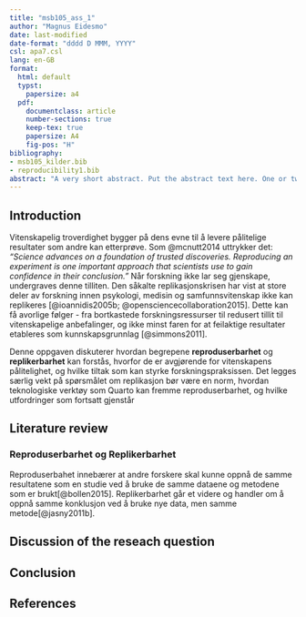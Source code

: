 ```yaml
---
title: "msb105_ass_1"
author: "Magnus Eidesmo"
date: last-modified
date-format: "dddd D MMM, YYYY"
csl: apa7.csl
lang: en-GB
format:
  html: default
  typst:
    papersize: a4
  pdf:
    documentclass: article
    number-sections: true
    keep-tex: true
    papersize: A4
    fig-pos: "H"
bibliography: 
- msb105_kilder.bib
- reproducibility1.bib
abstract: "A very short abstract. Put the abstract text here. One or two paragraphs summarising what follows below."
---
```


## Introduction
	
<!-- #What is this paper about?  -->
<!-- #What is discussed? -->
<!-- #Why is it of any consequence? -->

Vitenskapelig troverdighet bygger på dens evne til å levere pålitelige resultater som andre kan etterprøve. Som @mcnutt2014 uttrykker det: *"Science advances on a foundation of trusted discoveries. Reproducing an experiment is one important approach that scientists use to gain confidence in their conclusion."* Når forskning ikke lar seg gjenskape, undergraves denne tilliten. Den såkalte replikasjonskrisen har vist at store deler av forskning innen psykologi, medisin og samfunnsvitenskap ikke kan replikeres [@ioannidis2005b; @opensciencecollaboration2015]. Dette kan få avorlige følger - fra bortkastede forskningsressurser til redusert tillit til vitenskapelige anbefalinger, og ikke minst faren for at feilaktige resultater etableres som kunnskapsgrunnlag [@simmons2011].

Denne oppgaven diskuterer hvordan begrepene **reproduserbarhet** og **replikerbarhet** kan forstås, hvorfor de er avgjørende for vitenskapens pålitelighet, og hvilke tiltak som kan styrke forskningspraksissen. Det legges særlig vekt på spørsmålet om replikasjon bør være en norm, hvordan teknologiske verktøy som Quarto kan fremme reproduserbarhet, og hvilke utfordringer som fortsatt gjenstår

## Literature review
### Reproduserbarhet og Replikerbarhet
Reproduserbahet innebærer at andre forskere skal kunne oppnå de samme resultatene som en studie ved å bruke de samme dataene og metodene som er brukt[@bollen2015]. Replikerbarhet går et videre og handler om å oppnå samme konklusjon ved å bruke nye data, men samme metode[@jasny2011b].

<!-- Smart stuff from others about the topic. -->
<!-- Use a least 20 citations, a least 5 of them must be new (not from the provided .bib file). -->
<!-- Use both in-line and normal citations. -->

## Discussion of the reseach question

<!-- -   Should replicability be the norm or is this to much to ask for now? -->
<!-- -   Can Quarto documents help with reproducibility? -->
<!-- -   What problems remains and how can these be solved? -->

## Conclusion


## References
<div id="refs"></div>

<!-- ## Notes -->

<!-- 1. Reproduserbarhet -->

<!-- “Science advances on a foundation of trusted discoveries. Reproducing an experiment is one important approach that scientists use to gain confidence in their conclusions. Recently, the scientific community was shaken by reports that a troubling proportion of peer-reviewed preclinical studies are not reproducible”.[@mcnutt2014] -->

<!-- 2. Replicability and Reproducibility -->

<!-- “Replication—The confirmation of results and conclusions from one study obtained independently in another—is considered the scientific gold standard.”(Jasny et al. 2011) -->

<!-- kan gjør ting på nytt med nye data, men fortsatt få det samme. -->

<!-- Reproducibility is a necessary, but not sufficient, condition for Replicability. -->

<!-- Peng mener at reproduserbarhet skal være nødvendig for å få lov til å publisere. -->
<!-- Should Reproducibility be a minimal requirement for publication? (Peng (2011) discusses this with regard to Computational Science) -->

<!-- 3. NSF: Robust and Reliable Science -->
<!-- (Bollen et al. 2015) -->
<!-- “robust and reliable” science refers to: research that is reproducible, replicable, and generalizable. -->

<!-- Reproducibility refers to: the ability of a researcher to duplicate the results of a prior study using the same materials and procedures used by the original investigator. -->

<!-- Replicability refers to: the ability of a researcher to duplicate the results of a prior study if the same procedures are followed but new data are collected. -->

<!-- Generalizability refers to: whether the results of a study apply in other contexts or populations that differ from the originals. -->

<!-- 5. What is research reproducibility? -->
<!--  (Goodman, Fanelli, and Ioannidis 2016) -->
<!-- - et forsøk på å definere enda grundigere, og mer opp imot bivitenskap -->

<!-- Methods reproducibility: “Methods reproducibility refers to the provision of enough detail about study procedures and data so the same procedures could, in theory or in actuality, be exactly repeated.” -->

<!-- Results reproducibility: “Results reproducibility (previously described as replicability) refers to obtaining the same results from the conduct of an independent study whose procedures are as closely matched to the original experiment as possible.” -->

<!-- Robustness and generalizability: “We briefly introduce these terms because they are sometimes used in lieu of the term reproducibility. Robustness refers to the stability of experimental conclusions to variations in either baseline assumptions or experimental procedures. It is somewhat related to the concept of generalizability (also known as transportability), which refers to the persistence of an effect in settings different from and outside of an experimental framework.” -->

<!-- 6. Publication bias -->

<!-- Om en studie skal bli publisert kan være avhengi av konklusjonen av studien. -->
<!-- - Det er få publiserte studier som har en negativ konklusjon. -->
<!-- - f.eks : Denne behandlingen har ingen effekt -->
<!-- I verste fall: forsknings artikkler er bare en stor samling av type 1 error -->
<!--   Type 1 error: forkaster H0 = når H0 = er sant -->
<!--   H0 er ofte den konsevative hypotesen, "ingen effekt" -->
<!-- Med en alpha = 0,05 vil vi forkaste H0 1 av 20ganger selv om H0 er sant. -->
<!--   «Det vil si, vi konkluderer med at det finnes en effekt når det i virkeligheten ikke gjør det (alt       sammen fordi vi var uheldige – eller kanskje heldige, dersom vi ønsker å bli publisert – og fikk et      uheldig utvalg). -->
<!--     Så selv om det finnes 100 lignende studier som ikke finner noen effekt, er det en risiko for at det      er den feilaktige du vil komme over i litteraturen. Dette kalles ofte ‘skuffeproblemet’ (File Drawer     Problem), etter Rosenthal (1979). -->

<!-- (Simmons, Nelson og Simonsohn, 2011) -->
<!-- Kanskje den mest kostbare feilen er et falskt positivt funn, altså en feilaktig forkastelse av en nullhypotese. -->

<!-- For det første, når de først dukker opp i litteraturen, er falske positive spesielt seiglivede. -->
<!-- Fordi nullresultater kan ha mange mulige årsaker, er mislykkede forsøk på å replikere tidligere funn aldri avgjørende. -->

<!-- I tillegg, fordi det er uvanlig at prestisjetunge tidsskrifter publiserer nullfunn eller eksakte replikasjoner, har forskere liten motivasjon til å engang forsøke det. -->

<!-- For det andre sløser falske positive med ressurser: De inspirerer til investering i resultatløse forskningsprogrammer og kan føre til ineffektive politiske endringer. -->

<!-- Til slutt risikerer et fagfelt som er kjent for å publisere falske positive å miste sin troverdighet.» (Simmons, Nelson og Simonsohn, 2011) -->

<!-- 9. Publication bias and meta-analysis -->

<!-- Tar for seg mange artikkler innen et område og prøver å finne en sammenfatning om det generelle svaret. -->
<!--   publication bias vil også ha betydning for meta-analyse -->

<!-- “More alarming is the general paucity in the literature of negative data. In some fields, almost all published studies show formally significant results so that statistical significance no longer appears discriminating” (Young, Ioannidis, and Al-Ubaydli 2008) -->

<!-- 10. The Replication Crisis -->

<!-- Startet i psykologi, men har spredt seg raskt til de andre feltene innefor forskning. -->

<!-- Simmons, Nelson, and Simonsohn (2011) “proves” that you will get, or at least feel, younger by listening to “When I’m Sixty-Four” by The Beatles. -->

<!-- Simmons, Nelson, and Simonsohn (2011) -->
<!--   Etter at de "beviste" artiklen om at man blir yngere ved å høre på "when im sixty-four" av The Beatles,   kom de med en løsning for å ungå at slike forskningsartikkler ikke skulle komme gjennom. -->
<!--     De kom med en list for både forfattere (6) og redaktørene(4). -->

<!-- Why Most Published Research Findings Are False Ioannidis (2005) -->
<!--   “There is increasing concern that in modern research, false findings may be the majority or even the     vast majority of published research claims [6–8]. However, this should not be surprising. It can be      proven that most claimed research findings are false.” -->

<!-- Again, and again, and again Jasny et al. (2011) -->

<!-- 12. Big replication studies in psychology -->

<!-- Estimating the reproducibility of psychological science Brian A. Nosek and et al (2015) -->
<!--   - 270 forskre ble etterforsket -->
<!--   - Forsøkte å replikere 100 studier fra de siste 3 årene hentet fra 3 av de mest anerkjente                 tidsskriftene   i feltet. -->
<!--   - Resultater: Replikasjonseffektene var halvparten så store som de opprinnelige effektene. -->
<!--   - Resultater: Nittisju prosent av de opprinnelige studiene hadde signifikante resultater (p < .05).        Trettiseks prosent av repliksjonene hadde signifikante resultater. -->
<!--   - Resultater: Oppsummert, en stor andel av replikasjonene gjenskapte ikke bevis som støttet de             opprinnelige funnene, til tross for bruk av høyeffektive design og originalt materiale når det var       tilgjengelig. -->

<!-- Many labs 2: Investigating variation in replicability across samples and settings Klein et al. (2018). See Collaboration (2015) for abstract. -->

<!-- “We conducted preregistered replications of 28 classic and contemporary published findings, with protocols that were peer reviewed in advance, to examine variation in effect magnitudes across samples and settings.” -->

<!-- “Using the conventional criterion of statistical significance (p < .05), we found that 15 (54%) of the replications provided evidence of a statistically significant effect in the same direction as the original finding.” -->


<!-- 15. What about economics? -->

<!-- Good intentions! (Frisch 1933) -->

<!-- 1960, big economic models -->
<!--   Difficult to move from one mainframe to another -->
<!--   Only results published, replication/reproduction nearly impossible -->

<!-- 16. The JMCB project (1982) -->
<!-- 1982 The Journal of Money, Credit and Banking Project (NSF sponsored) -->
<!-- - Replikasjon (med innsendte datasett), altså i moderne forstand mer et forsøk på å teste                  reproduserbarhet. -->
<!-- - Resultater: Lyktes med full replikasjon for 2 av over 70. -->
<!-- - Resultater: Noen flere ga nesten de opprinnelige resultatene. -->
<!-- - Resultater: Mange var umulige å replikere på grunn av manglende data, feil i dataprogrammer, manglende   dokumentasjon osv. -->
<!-- - Mange forfattere ignorerte rett og slett forespørselen om data og kode. -->

<!-- “It would be embarrassing to reveal the findings of the Project save for our belief that the findings would be little different from any other major economics journal” -->

<!-- 18. “The Solution” -->
<!-- Code and data archives at the journals -->

<!-- American Economic Association data archive, (“American Economic Association,” n.d. ) -->

<!-- Virket denne løsningen? -->
<!-- Do economics journal archives promote replicable research? (McCullough, McGeary, and Harrison 2008) -->

<!-- "Abstract. All the long-standing archives at economics journals do not facilitate the re-production of published results. The data-only archives at Journal of Business and Economic Statistics and Economic Journal fail in part because most authors do not contribute data. Results published in the FRB St. Louis Review can rarely be reproduced using the data+code in the journal archive." -->

<!-- 19. “Extension of the solution” -->
<!-- Research Objects, (Bechhofer et al. 2013) -->
<!-- “Research Objects, semantically rich aggregations of resources that provide the “units of knowledge” which supply structure for delivery of information as Linked Data.” -->

<!-- DataCite - A global registration agency for research data, Brase (2009) -->
<!--   International co-operations to register data sets and give them a unique DOI (Document Object            Indentifier) -->

<!-- EU initiative Access to and Preservation of Scientific Information in Europe: Report on the Implementation of Commission Recommendation C(2012) 4890 Final. (2015) -->
<!-- “This report provides an overview on access to and preservation of scientific information in the EU Member States as well as Norway and Turkey.” -->

<!-- 20. Another solution, “computable documents” -->

<!-- What if the code is an integral part of the article? -->
<!-- What is to be sent to the Journal is: -->
<!-- - one document containing the text and -->
<!-- - the code to read in the data and -->
<!-- - the code to calculate the different models and -->
<!-- - the code to test them and -->
<!-- - the code to report the results. -->
<!-- What would be submitted would be, together with the data, a fully reproducible document -->

<!-- 21. Another solution, “computable documents” -->

<!-- The main idea is often attributed to Donald E. Knuth (1992), although Knuth explicitly points out that it was not his idea (D. E. Knuth 1984) -->
<!--   Knuths main goal seems to be to improve the quality of the program documentation (and indirectly the     quality of the code) with WEB. -->

<!-- 22. Another solution, “computable documents”  -->
<!-- “In the mid 1980’s, researchers at our laboratory noticed that a few months after completing a project, the researchers were usually unable to reproduce their own computational work without considerable agony. In 1991, the concept of electronic documents solved this problem by making scientific computations reproducible.”(Schwab, Karrenbach, and Claerbout 1995) -->
<!--   unix makefiles -->

<!-- Connection between code and reproducibility. All code necessary to generate figures freely avaiable (WaveLab a Matlab (Matlab is proprietary software) library).(Buckheit and Donoho 1995) -->

<!-- 23. Another solution, “computable documents” -->
<!-- “It is important, if not essential, to integrate the computations and code used in data analyses, methodological descriptions, simulations, and so on with the documents that describe and rely on them.” (Gentleman and Lang 2007) -->

<!-- “We introduce the concept of a compendium as both a container for the different elements that make up the document and its computations (i.e. text, code, data, …), and as a means for distributing, managing and updating the collection.” -->

<!-- “The step from disseminating analyses via a compendium to reproducible research is a small one. By reproducible research, we mean research papers with accom- panying software tools that allow the reader to directly reproduce the results and employ the methods that are presented in the research paper.” -->

<!-- “a compendium has one, or more, self-contained live documents that can be regenerated in absolute detail by others, and that can often be used in contexts other than the author’s original work.” -->

<!-- “We define a dynamic document as an ordered composition of code chunks and text chunks that describe and discuss a problem and its solution. The ordering of the chunks need not be simply sequential but can support rich and complex document structures.” -->

<!-- “The mechanism or system used to transform a dynamic document into some desired output or view will be called a transformer.” -->

<!-- In Gentleman (2005) parts of Golub et al. (1999) is reproduced as a computable compendium. -->

<!-- 25. Implementations I -->
<!-- Sweave, executable code (R or Splus) in LaTex documents, (Leisch 2002) -->
<!--   Er forgjengeren til knitr -->
<!-- Knitr, (Xie 2014), (Xie 2015) and (Xie 2020) -->
<!--   R code in LaTex documents (like Sweave), but also support for R Markdown (Allaire et al. 2020),          (Tierney, n.d.), (Xie, Allaire, and Grolemund 2018) and (Riederer, n.d.) -->
<!--   Markdown Gruber and Swartz (n.d.), plain text with simple markup. Intended for Grubers web site. -->
<!--   R Markdown, markdown with R code-chuncks -->
<!-- RStudio (RStudio Team 2020), IDE for R supporting R Markdown and knitr -->

<!-- 26. Implementations II -->
<!-- R Notebook, document type supported by RStudio that implements a notebook interface, i.e. output is returned to the notebook when it is run -->
<!--   Code should be run sequentially, but each code-chunck can be run individually. -->
<!--   Support LaTex code for mathematical typesetting. -->
<!--   pandoc, (“Pandoc - Pandoc User’s Guide,” n.d. ), functions as the transformer (from Gentleman and Lang     (2007)) and can transform a R Markdown document into many different formats, including MS Word, html     and pdf (via LaTex). -->

<!-- Introductory books on R, (Lander 2017) and Data Science, (Grolemund and Wickham, n.d.) often includes chapters on how to write dynamic computable documents in R Studio -->

<!-- 27. Implementations III -->
<!-- Quarto documents -->
<!--   The updated and more robust version of R Notebook/.Rmd documents -->
<!--   Still uses pandoc, output to html, pdf, docx and other formats -->
<!--   Supports LaTeX for mathematics -->
<!--   Support Zotero/BiBTeX for citations and references -->
<!--   R-code in code-chuncks -->






